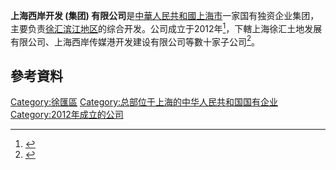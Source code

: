 '''上海西岸开发 (集团) 有限公司'''是[[中華人民共和國|中華人民共和國]][[上海市|上海市]]一家国有独资企业集团，主要负责[[徐汇滨江地区|徐汇滨江地区]]的综合开发。公司成立于2012年<ref>{{cite news |title=西岸集團 |url=http://qikan.chaoxing.com/detail_38502727e7500f260785b8257b6e7a70ed027a6127ac0fe61921b0a3ea255101fc1cf1fbb4666ae6f1c38947d91ddea9d8aaa97f0249eb600753c2fe91717a7f90562971be8d242013269843b4a11e0620b88c6e534e6905ff2392838a1740b562b48ce5ed91eb52adfd43ad95f43916 |publisher=《艺术财经》 2015年第5期}}</ref>，下轄上海徐汇土地发展有限公司、上海西岸传媒港开发建设有限公司等數十家子公司<ref>{{cite news |title=集團簡介 |url=http://www.westbund.com/cn/index/WEST-BUND-GROUP/Group-Profile/About-West-Bund-Group.html |accessdate=2021-03-09 |archive-date=2020-11-28 |archive-url=https://web.archive.org/web/20201128084216/http://www.westbund.com/cn/index/WEST-BUND-GROUP/Group-Profile/About-West-Bund-Group.html |dead-url=no }}</ref>。

== 參考資料 ==
{{Reflist|2}}

[[Category:徐匯區|Category:徐匯區]]
[[Category:总部位于上海的中华人民共和国国有企业|Category:总部位于上海的中华人民共和国国有企业]]
[[Category:2012年成立的公司|Category:2012年成立的公司]]